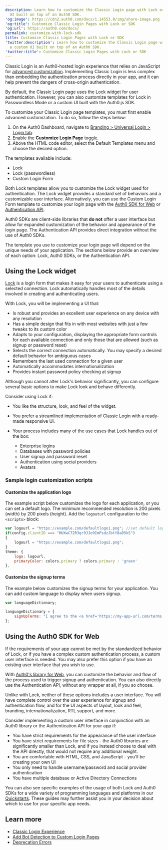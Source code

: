 ```yaml
---
description: Learn how to customize the Classic Login page with Lock or a custom
  UI built on top of an Auth0 SDK.
'og:image': https://cdn2.auth0.com/docs/1.14553.0/img/share-image.png
'og:title': Customize Classic Login Pages with Lock or SDK
'og:url': https://auth0.com/docs/
permalink: customize-with-lock-sdk
title: Customize Classic Login Pages with Lock or SDK
'twitter:description': Learn how to customize the Classic Login page with Lock or
  a custom UI built on top of an Auth0 SDK.
'twitter:title': Customize Classic Login Pages with Lock or SDK
---
```

Classic Login is an Auth0-hosted login experience that relies on JavaScript for [advanced customization](/docs/customize/login-pages/classic-login/customization-classic). Implementing Classic Login is less complex than embedding the authentication process directly in your app, and it can help prevent the dangers of cross-origin authentication.

By default, the Classic Login page uses the Lock widget for user authentication. However, you can also customize templates for Lock in <Tooltip tip="Passwordless: Form of authentication that does not rely on a password as the first factor." cta="View Glossary" href="/docs/glossary?term=Passwordless">Passwordless</Tooltip> Mode or a custom UI built with the Auth0.js SDK.

To customize your Classic Login page templates, you must first enable advanced customization. To do so, follow the steps below:

1. On the Auth0 Dashboard, navigate to [Branding > Universal Login > Login tab](https://manage.auth0.com/#/login_page).
2. Enable the **Customize Login Page** toggle.
3. Above the HTML code editor, select the Default Templates menu and choose the desired option.

The templates available include:

* Lock
* Lock (passwordless)
* Custom Login Form

Both Lock templates allow you to customize the Lock widget used for authentication. The Lock widget provides a standard set of behaviors and a customizable user interface. Alternatively, you can use the Custom Login Form template to customize your login page with the [Auth0 SDK for Web](/docs/libraries/auth0js) or [Authentication API](https://auth0.com/docs/api/authentication).

Auth0 SDKs are client-side libraries that **do not** offer a user interface but allow for expanded customization of the behavior and appearance of the login page. The Authentication API provides direct integration without the use of Auth0 SDKs.

The template you use to customize your login page will depend on the unique needs of your application. The sections below provide an overview of each option: Lock, Auth0 SDKs, or the Authentication API.

## Using the Lock widget

[Lock](/docs/libraries/lock) is a login form that makes it easy for your users to authenticate using a selected connection. Lock automatically handles most of the details involved in creating and authenticating users.

With Lock, you will be implementing a UI that:

* Is robust and provides an excellent user experience on any device with any resolution
* Has a simple design that fits in with most websites with just a few tweaks to its custom color
* Adapts to your configuration, displaying the appropriate form controls for each available connection and only those that are allowed (such as signup or password reset)
* Selects the correct connection automatically. You may specify a desired default behavior for ambiguous cases
* Remembers the last used connection for a given user
* Automatically accommodates internationalization
* Provides instant password policy checking at signup

Although you cannot alter Lock's behavior significantly, you can configure several basic options to make Lock look and behave differently.

Consider using Lock if:

* You like the structure, look, and feel of the widget.
* You prefer a streamlined implementation of Classic Login with a ready-made responsive UI.
* Your process includes many of the use cases that Lock handles out of the box:

  + Enterprise logins
  + Databases with password policies
  + User signup and password reset
  + Authentication using social providers
  + Avatars

### Sample login customization scripts

#### Customize the application logo

The example script below customizes the logo for each application, or you can set a default logo. The minimum recommended resolution is 200 pixels (width) by 200 pixels (height). Add the `logouturl` configuration to the `<scripts>` block:

```javascript lines
var logourl = "https://example.com/defaultlogo1.png"; //set default logo
if(config.clientID === "HUXwC72R3qr9JJo9ImPsdzJbtY8aD5kS")
{
    logourl = "https://example.com/defaultlogo2.png";
}
theme: {
    logo: logourl,
    primaryColor: colors.primary ? colors.primary : 'green'
},
```






#### Customize the signup terms

The example below customizes the signup terms for your application. You can add custom language to display when users signup.

```javascript lines
var languageDictionary;

languageDictionary = {
    signUpTerms: "I agree to the <a href='https://my-app-url.com/terms' target='_blank'>terms of service</a> and <a href='https://my-app-url.com/privacy' target='_blank'>privacy policy</a>."
};
```






## Using the Auth0 SDK for Web

If the requirements of your app cannot be met by the standardized behavior of Lock, or if you have a complex custom authentication process, a custom user interface is needed. You may also prefer this option if you have an existing user interface that you wish to use.

With [Auth0's library for Web](/docs/libraries/auth0js), you can customize the behavior and flow of the process used to trigger signup and authentication. You can also directly use the Authentication API, without any wrapper at all, if you so choose.

Unlike with Lock, neither of these options includes a user interface. You will have complete control over the user experience for signup and authentication flow, and for the UI aspects of layout, look and feel, branding, internationalization, RTL support, and more.

Consider implementing a custom user interface in conjunction with an Auth0 library or the Authentication API for your app if:

* You have strict requirements for the appearance of the user interface
* You have strict requirements for file sizes - the Auth0 libraries are significantly smaller than Lock, and if you instead choose to deal with the API directly, that would not require any additional weight.
* You are comfortable with HTML, CSS, and JavaScript - you'll be creating your own UI
* You only need to handle username/password and social provider authentication
* You have multiple database or Active Directory Connections

You can also see specific examples of the usage of both Lock and Auth0 SDKs for a wide variety of programming languages and platforms in our [Quickstarts](/docs/quickstart). These guides may further assist you in your decision about which to use for your specific app needs.

## Learn more

* [Classic Login Experience](/docs/authenticate/login/auth0-universal-login/universal-login-vs-classic-login/classic-experience)
* [Add Bot Detection to Custom Login Pages](/docs/secure/attack-protection/bot-detection/bot-detection-custom-login-pages)
* [Deprecation Errors](/docs/troubleshoot/basic-issues/check-deprecation-errors)
